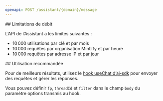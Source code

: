 ```yaml
---
openapi: POST /assistant/{domain}/message
---
```


<div id="rate-limits">
  ## Limitations de débit
</div>

L’API de l’Assistant a les limites suivantes :

- 10 000 utilisations par clé et par mois
- 10 000 requêtes par organisation Mintlify et par heure
- 10 000 requêtes par adresse IP et par jour

<div id="suggested-usage">
  ## Utilisation recommandée
</div>

Pour de meilleurs résultats, utilisez le [hook useChat d’ai-sdk](https://ai-sdk.dev/docs/reference/ai-sdk-ui/use-chat#usechat) pour envoyer des requêtes et gérer les réponses.

Vous pouvez définir `fp`, `threadId` et `filter` dans le champ `body` du paramètre options transmis au hook.